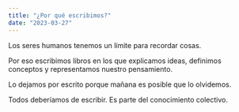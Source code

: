 ```yaml
---
title: "¿Por qué escribimos?"
date: "2023-03-27"
---
```


Los seres humanos tenemos un límite para recordar cosas.

Por eso escribimos libros en los que explicamos ideas, definimos conceptos y representamos nuestro pensamiento.

Lo dejamos por escrito porque mañana es posible que lo olvidemos.

Todos deberíamos de escribir. Es parte del conocimiento colectivo.

